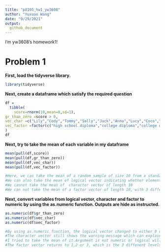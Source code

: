 ```yaml
---
title: "p8105_hw1_yw3608"
author: "Yuxuan Wang"  
date: "9/29/2021"
output:
  github_document
---
```

I'm yw3608's homework1! 

# Problem 1
**First, load the tidyverse library.**
```r
library(tidyverse)
```

**Next, create a dataframe which satisfy the required question**

```r

df = 
  tibble(
    score=rnorm(10,mean=0,sd=1),
gr_than_zero =score > 0,
vec_char =c("Lily","Cody","Tommy","Sally","Jack","Anna","Lucy","Coco","Jerry","Stella"),
vec_factor =factor(c("high school diploma","college diploma","college diploma","college diploma","college diploma","college diploma","high school diploma","postgraduate diploma","postgraduate diploma","high school diploma"))
)
df
```


**Next, try to take the mean of each variable in my dataframe**

```r
mean(pull(df,score))
mean(pull(df,gr_than_zero))
mean(pull(df,vec_char))
mean(pull(df,vec_factor))

```


```r
#Here, we can take the mean of a random sample of size 10 from a standard Normal distribution
#We can also take the mean of logical vector indicating whether elements of the sample are greater than 0
#We cannot take the mean of  character vector of length 10
#We can not take the mean of a factor vector of length 10, with 3 different factor “levels”**

```


**Next, convert variables from logical vector, character and factor  to numeric by using the as.numeric function. Outputs are hide as instructed.**

```r
as.numeric(df$gr_than_zero)
as.numeric(df$vec_char)
as.numeric(df$vec_factor)

```

```r
#By using as.numeric function, the logical vector changed to either 0 or 1, which means that TRUE OR FALSE. 
#The character vector still shows the warning message which can explain the warning message as 
#I tried to take the mean of it.Argument is not numeric or logical will return NA.
#The factor vector returns to 1,2 or 3, which is the 3 diffenent levels.
```


